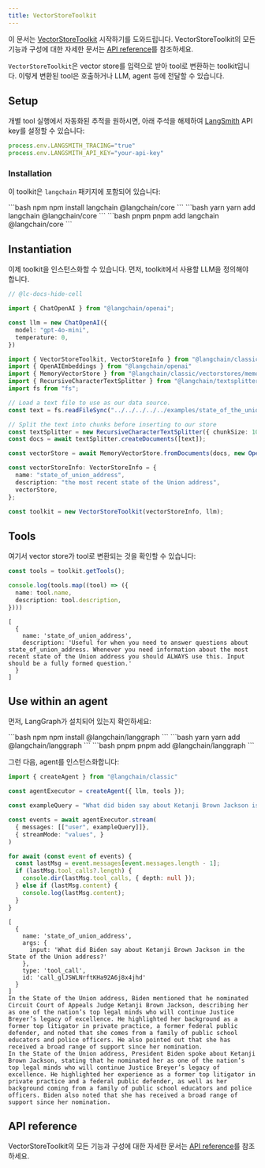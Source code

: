 ```yaml
---
title: VectorStoreToolkit
---
```


이 문서는 [VectorStoreToolkit](/oss/langchain/tools#toolkits) 시작하기를 도와드립니다. VectorStoreToolkit의 모든 기능과 구성에 대한 자세한 문서는 [API reference](https://api.js.langchain.com/classes/langchain.agents.VectorStoreToolkit.html)를 참조하세요.

`VectorStoreToolkit`은 vector store를 입력으로 받아 tool로 변환하는 toolkit입니다. 이렇게 변환된 tool은 호출하거나 LLM, agent 등에 전달할 수 있습니다.

## Setup

개별 tool 실행에서 자동화된 추적을 원하시면, 아래 주석을 해제하여 [LangSmith](https://docs.smith.langchain.com/) API key를 설정할 수 있습니다:

```typescript
process.env.LANGSMITH_TRACING="true"
process.env.LANGSMITH_API_KEY="your-api-key"
```

### Installation

이 toolkit은 `langchain` 패키지에 포함되어 있습니다:

<CodeGroup>
```bash npm
npm install langchain @langchain/core
```
```bash yarn
yarn add langchain @langchain/core
```
```bash pnpm
pnpm add langchain @langchain/core
```
</CodeGroup>

## Instantiation

이제 toolkit을 인스턴스화할 수 있습니다. 먼저, toolkit에서 사용할 LLM을 정의해야 합니다.

```typescript
// @lc-docs-hide-cell

import { ChatOpenAI } from "@langchain/openai";

const llm = new ChatOpenAI({
  model: "gpt-4o-mini",
  temperature: 0,
})
```

```typescript
import { VectorStoreToolkit, VectorStoreInfo } from "@langchain/classic/agents/toolkits"
import { OpenAIEmbeddings } from "@langchain/openai"
import { MemoryVectorStore } from "@langchain/classic/vectorstores/memory"
import { RecursiveCharacterTextSplitter } from "@langchain/textsplitters";
import fs from "fs";

// Load a text file to use as our data source.
const text = fs.readFileSync("../../../../../examples/state_of_the_union.txt", "utf8");

// Split the text into chunks before inserting to our store
const textSplitter = new RecursiveCharacterTextSplitter({ chunkSize: 1000 });
const docs = await textSplitter.createDocuments([text]);

const vectorStore = await MemoryVectorStore.fromDocuments(docs, new OpenAIEmbeddings());

const vectorStoreInfo: VectorStoreInfo = {
  name: "state_of_union_address",
  description: "the most recent state of the Union address",
  vectorStore,
};

const toolkit = new VectorStoreToolkit(vectorStoreInfo, llm);
```

## Tools

여기서 vector store가 tool로 변환되는 것을 확인할 수 있습니다:

```typescript
const tools = toolkit.getTools();

console.log(tools.map((tool) => ({
  name: tool.name,
  description: tool.description,
})))
```

```output
[
  {
    name: 'state_of_union_address',
    description: 'Useful for when you need to answer questions about state_of_union_address. Whenever you need information about the most recent state of the Union address you should ALWAYS use this. Input should be a fully formed question.'
  }
]
```

## Use within an agent

먼저, LangGraph가 설치되어 있는지 확인하세요:


<CodeGroup>
```bash npm
npm install @langchain/langgraph
```
```bash yarn
yarn add @langchain/langgraph
```
```bash pnpm
pnpm add @langchain/langgraph
```
</CodeGroup>


그런 다음, agent를 인스턴스화합니다:

```typescript
import { createAgent } from "@langchain/classic"

const agentExecutor = createAgent({ llm, tools });
```

```typescript
const exampleQuery = "What did biden say about Ketanji Brown Jackson is the state of the union address?"

const events = await agentExecutor.stream(
  { messages: [["user", exampleQuery]]},
  { streamMode: "values", }
)

for await (const event of events) {
  const lastMsg = event.messages[event.messages.length - 1];
  if (lastMsg.tool_calls?.length) {
    console.dir(lastMsg.tool_calls, { depth: null });
  } else if (lastMsg.content) {
    console.log(lastMsg.content);
  }
}
```

```output
[
  {
    name: 'state_of_union_address',
    args: {
      input: 'What did Biden say about Ketanji Brown Jackson in the State of the Union address?'
    },
    type: 'tool_call',
    id: 'call_glJSWLNrftKHa92A6j8x4jhd'
  }
]
In the State of the Union address, Biden mentioned that he nominated Circuit Court of Appeals Judge Ketanji Brown Jackson, describing her as one of the nation’s top legal minds who will continue Justice Breyer’s legacy of excellence. He highlighted her background as a former top litigator in private practice, a former federal public defender, and noted that she comes from a family of public school educators and police officers. He also pointed out that she has received a broad range of support since her nomination.
In the State of the Union address, President Biden spoke about Ketanji Brown Jackson, stating that he nominated her as one of the nation’s top legal minds who will continue Justice Breyer’s legacy of excellence. He highlighted her experience as a former top litigator in private practice and a federal public defender, as well as her background coming from a family of public school educators and police officers. Biden also noted that she has received a broad range of support since her nomination.
```

## API reference

VectorStoreToolkit의 모든 기능과 구성에 대한 자세한 문서는 [API reference](https://api.js.langchain.com/classes/langchain.agents.VectorStoreToolkit.html)를 참조하세요.